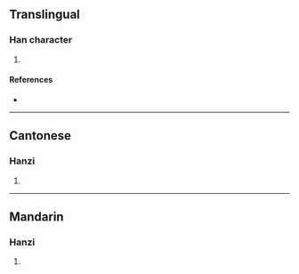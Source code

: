 {{character info/new}}
==Translingual==

===Han character===
{{Han char|rn=64|rad=手|as=10|sn=14|four=|canj=ORQQ|ids=⿱合𢪒}}

# {{defn|Han|sort=手10}}

====References====
* {{Han ref|kx=0448.310|dkj=12534|hdz=31928.020|uh=643B|ud=25659}}

----

==Cantonese==

===Hanzi===
{{yue-hanzi|jyut=[[lik1]], [[lok6]], [[nik1]], [[nok6]]|y=lik1, lok6, nik1, nok6}}

# {{defn|lang=yue|sort=手10}}

----

==Mandarin==

===Hanzi===
{{cmn-hanzi|pin=[[nuò]] ([[nuo4]]), [[niè]] ([[nie4]])|wg=no<sup>4</sup>, nieh<sup>4</sup>}}

# {{defn|lang=cmn|sort=手10}}